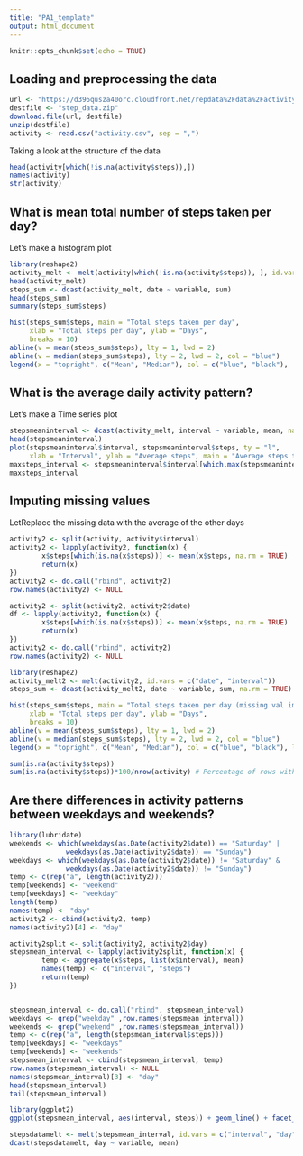 ---
title: "PA1_template"
output: html_document
---

```{r setup, include=FALSE}
knitr::opts_chunk$set(echo = TRUE)
```

## Loading and preprocessing the data 
``` {R Load data}
url <- "https://d396qusza40orc.cloudfront.net/repdata%2Fdata%2Factivity.zip"
destfile <- "step_data.zip"
download.file(url, destfile)
unzip(destfile)
activity <- read.csv("activity.csv", sep = ",")

```
Taking a look at the structure of the data
```{R Peak}
head(activity[which(!is.na(activity$steps)),])
names(activity)
str(activity)

```

## What is mean total number of steps taken per day? 
Let's make a histogram plot
```{R Q2}
library(reshape2)
activity_melt <- melt(activity[which(!is.na(activity$steps)), ], id.vars = c("date", "interval"))
head(activity_melt)
steps_sum <- dcast(activity_melt, date ~ variable, sum)
head(steps_sum)
summary(steps_sum$steps)

hist(steps_sum$steps, main = "Total steps taken per day",
     xlab = "Total steps per day", ylab = "Days", 
     breaks = 10)
abline(v = mean(steps_sum$steps), lty = 1, lwd = 2)
abline(v = median(steps_sum$steps), lty = 2, lwd = 2, col = "blue")
legend(x = "topright", c("Mean", "Median"), col = c("blue", "black"),       lty = c(1, 2), lwd = c(2, 2))
```

## What is the average daily activity pattern?
Let's make a Time series plot
``` {R Q3}
stepsmeaninterval <- dcast(activity_melt, interval ~ variable, mean, na.rm = TRUE)
head(stepsmeaninterval)
plot(stepsmeaninterval$interval, stepsmeaninterval$steps, ty = "l", 
     xlab = "Interval", ylab = "Average steps", main = "Average steps taken")
maxsteps_interval <- stepsmeaninterval$interval[which.max(stepsmeaninterval$steps)]
maxsteps_interval
```

## Imputing missing values 
LetReplace the missing data with the average of the other days
```{R Q4 Explore}
activity2 <- split(activity, activity$interval)
activity2 <- lapply(activity2, function(x) {
        x$steps[which(is.na(x$steps))] <- mean(x$steps, na.rm = TRUE)
        return(x)
})
activity2 <- do.call("rbind", activity2)
row.names(activity2) <- NULL

activity2 <- split(activity2, activity2$date)
df <- lapply(activity2, function(x) {
        x$steps[which(is.na(x$steps))] <- mean(x$steps, na.rm = TRUE)
        return(x)
})
activity2 <- do.call("rbind", activity2)
row.names(activity2) <- NULL

library(reshape2)
activity_melt2 <- melt(activity2, id.vars = c("date", "interval"))
steps_sum <- dcast(activity_melt2, date ~ variable, sum, na.rm = TRUE)

hist(steps_sum$steps, main = "Total steps taken per day (missing val imputed)",
     xlab = "Total steps per day", ylab = "Days", 
     breaks = 10)
abline(v = mean(steps_sum$steps), lty = 1, lwd = 2)
abline(v = median(steps_sum$steps), lty = 2, lwd = 2, col = "blue")
legend(x = "topright", c("Mean", "Median"), col = c("blue", "black"), lty = c(2, 1), lwd = c(2, 2))

sum(is.na(activity$steps))
sum(is.na(activity$steps))*100/nrow(activity) # Percentage of rows with missing values
```

## Are there differences in activity patterns between weekdays and weekends?
``` {R Q5}
library(lubridate)
weekends <- which(weekdays(as.Date(activity2$date)) == "Saturday" |
              weekdays(as.Date(activity2$date)) == "Sunday")
weekdays <- which(weekdays(as.Date(activity2$date)) != "Saturday" &
              weekdays(as.Date(activity2$date)) != "Sunday")
temp <- c(rep("a", length(activity2)))
temp[weekends] <- "weekend"
temp[weekdays] <- "weekday"
length(temp)
names(temp) <- "day"
activity2 <- cbind(activity2, temp)
names(activity2)[4] <- "day"

activity2split <- split(activity2, activity2$day)
stepsmean_interval <- lapply(activity2split, function(x) {
        temp <- aggregate(x$steps, list(x$interval), mean)
        names(temp) <- c("interval", "steps")
        return(temp)
})


stepsmean_interval <- do.call("rbind", stepsmean_interval)
weekdays <- grep("weekday" ,row.names(stepsmean_interval))
weekends <- grep("weekend" ,row.names(stepsmean_interval))
temp <- c(rep("a", length(stepsmean_interval$steps)))
temp[weekdays] <- "weekdays"
temp[weekends] <- "weekends"
stepsmean_interval <- cbind(stepsmean_interval, temp)
row.names(stepsmean_interval) <- NULL
names(stepsmean_interval)[3] <- "day"
head(stepsmean_interval)
tail(stepsmean_interval)

library(ggplot2)
ggplot(stepsmean_interval, aes(interval, steps)) + geom_line() + facet_grid(day ~ .) 

stepsdatamelt <- melt(stepsmean_interval, id.vars = c("interval", "day"))
dcast(stepsdatamelt, day ~ variable, mean)
```

